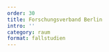 ---
order: 30
title: Forschungsverband Berlin
intro: ''
category: raum
format: fallstudien
---

<PlaceholderText />
